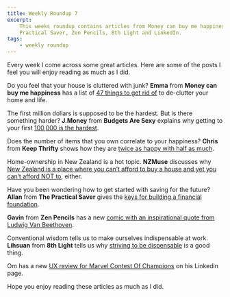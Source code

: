 ```yaml
---
title: Weekly Roundup 7
excerpt:
    This weeks roundup contains articles from Money can buy me happiness, Budgets Are Sexy, Keep Thrifty, NZMuse, The
    Practical Saver, Zen Pencils, 8th Light and LinkedIn.
tags:
    - weekly roundup
---
```


Every week I come across some great articles. Here are some of the posts I feel you will enjoy reading as much as I did.

Do you feel that your house is cluttered with junk? **Emma** from **Money can buy me happiness** has a list of
[47 things to get rid of](http://www.moneycanbuymehappiness.com/things-to-get-rid-of-right-now/) to de-clutter your home
and life.

The first million dollars is supposed to be the hardest. But is there something harder? **J.Money** from **Budgets Are
Sexy** explains why getting to your first
[100,000 is the hardest](http://www.budgetsaresexy.com/2016/10/the-first-100-thousand-is-the-hardest/).

Does the number of items that you own correlate to your happiness? **Chris** from **Keep Thrifty** shows how they are
[twice as happy with half as much](https://www.keepthrifty.com/2016/10/10/become-twice-as-happy-with-half-as-much/).

Home-ownership in New Zealand is a hot topic. **NZMuse** discusses why
[New Zealand is a place where you can’t afford to buy a house and yet you can’t afford NOT to](http://nzmuse.com/2016/10/can-really-afford-not-buy-house/#comment-1436065),
either.

Have you been wondering how to get started with saving for the future? **Allan** from **The Practical Saver** gives the
[keys for building a financial foundation](http://www.thepracticalsaver.com/keys-building-financial-foundation/).

**Gavin** from **Zen Pencils** has a new
[comic with an inspirational quote from Ludwig Van Beethoven](http://zenpencils.com/comic/beethoven/).

Conventional wisdom tells us to make ourselves indispensable at work. **Lihsuan** from **8th Light** tells us why
[striving to be dispensable](https://8thlight.com/blog/lihsuan-lung/2016/10/12/make-yourself-dispensable.html) is a good
thing.

Om has a new
[UX review for Marvel Contest Of Champions](https://www.linkedin.com/pulse/ux-review-marvel-contest-champions-om-tandon)
on his Linkedin page.

Hope you enjoy reading these articles as much as I did.
